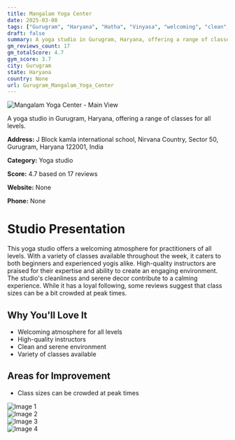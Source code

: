 ```yaml
---
title: Mangalam Yoga Center
date: 2025-03-08
tags: ["Gurugram", "Haryana", "Hatha", "Vinyasa", "welcoming", "clean", "Gurugram"]  
draft: false
summary: A yoga studio in Gurugram, Haryana, offering a range of classes for all levels.
gm_reviews_count: 17
gm_totalScore: 4.7
gym_score: 3.7
city: Gurugram
state: Haryana
country: None
url: Gurugram_Mangalam_Yoga_Center
---
```


<div className="aspect-[16/9] relative my-8">
  <img 
    src="https://lh5.googleusercontent.com/p/AF1QipPDKpNYTBZU6IYGNpWCdx1R2nt2oOIKuieq_U3x=w1920-h1080-k-no"
    alt="Mangalam Yoga Center - Main View"
    className="object-cover absolute inset-0 w-full h-full rounded-lg"
  />
</div>

A yoga studio in Gurugram, Haryana, offering a range of classes for all levels.

**Address:** J Block kamla international school, Nirvana Country, Sector 50, Gurugram, Haryana 122001, India

**Category:** Yoga studio

**Score:** 4.7 based on 17 reviews

**Website:** None

**Phone:** None

# Studio Presentation

This yoga studio offers a welcoming atmosphere for practitioners of all levels. 
With a variety of classes available throughout the week, it caters to both beginners and experienced yogis alike. 
High-quality instructors are praised for their expertise and ability to create an engaging environment. 
The studio's cleanliness and serene decor contribute to a calming experience. 
While it has a loyal following, some reviews suggest that class sizes can be a bit crowded at peak times.

## Why You'll Love It

- Welcoming atmosphere for all levels
- High-quality instructors
- Clean and serene environment
- Variety of classes available

## Areas for Improvement

- Class sizes can be crowded at peak times

<div className="grid grid-cols-1 xl:grid-cols-2 gap-4 my-8">
<div className="aspect-[4/3] relative"><img src="https://lh5.googleusercontent.com/p/AF1QipOfX7anOdojy9jiDr0wesXuytqjgpxGkHhKO0ON=w1920-h1080-k-no" alt="Image 1" className="object-cover absolute inset-0 w-full h-full rounded-lg" /></div>
<div className="aspect-[4/3] relative"><img src="https://lh5.googleusercontent.com/p/AF1QipOEPH1mcTIrQ0Pm9HgrC3K8ghIsPFD62AINqoPk=w1920-h1080-k-no" alt="Image 2" className="object-cover absolute inset-0 w-full h-full rounded-lg" /></div>
<div className="aspect-[4/3] relative"><img src="https://lh5.googleusercontent.com/p/AF1QipOs_OXclCca_2jP7GuSTRPkky29OqxKq3u4AZWU=w1920-h1080-k-no" alt="Image 3" className="object-cover absolute inset-0 w-full h-full rounded-lg" /></div>
<div className="aspect-[4/3] relative"><img src="https://lh3.googleusercontent.com/gps-cs-s/AB5caB-VW6LsloY5OeBO5G4HxKKSn8SfyvEIU7mCXHDEAkXt3NCmea4rXSGUhRcfDVO5-rke-Ry7rQb8Uw64ktPNlz3tqT1wINHe1sY0XtqwDNROR8C085dIpUaRA2DWo63behzWjYTCTA=w1920-h1080-k-no" alt="Image 4" className="object-cover absolute inset-0 w-full h-full rounded-lg" /></div>
</div>